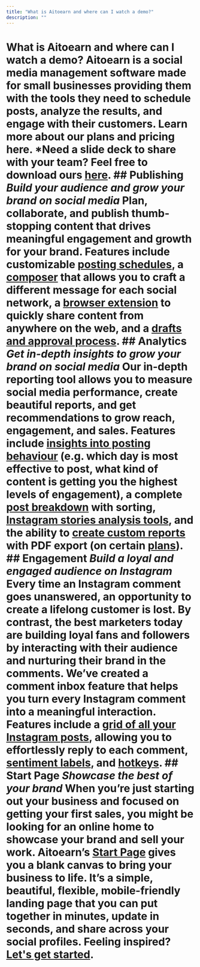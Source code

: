 ```yaml
---
title: "What is Aitoearn and where can I watch a demo?"
description: ""
---
```


# What is Aitoearn and where can I watch a demo? Aitoearn is a social media management software made for small businesses providing them with the tools they need to schedule posts, analyze the results, and engage with their customers. **Learn more about our plans and pricing here**. *Need a slide deck to share with your team? Feel free to download ours [here](https://share.aitoearn.com/NQuArLyB). ## Publishing ***Build your audience and grow your brand on social media*** Plan, collaborate, and publish thumb-stopping content that drives meaningful engagement and growth for your brand. Features include customizable [posting schedules](https://aitoearn.helpscoutdocs.com/article/514-setting-up-your-timezones-and-posting-schedules), a [composer](https://aitoearn.helpscoutdocs.com/article/642-scheduling-posts) that allows you to craft a different message for each social network, a [browser extension](https://aitoearn.helpscoutdocs.com/article/653-aitoearn-browser-extension) to quickly share content from anywhere on the web, and a [drafts and approval process](https://aitoearn.helpscoutdocs.com/article/665-managing-and-approving-draft-posts). ## Analytics ***Get in-depth insights to grow your brand on social media*** Our in-depth reporting tool allows you to measure social media performance, create beautiful reports, and get recommendations to grow reach, engagement, and sales. Features include [insights into posting behaviour](https://aitoearn.helpscoutdocs.com/article/530-answering-questions-about-your-social-media-strategy) (e.g. which day is most effective to post, what kind of content is getting you the highest levels of engagement), a complete [post breakdown](https://aitoearn.helpscoutdocs.com/article/527-analyzing-your-posts-within-your-analytics-dashboard) with sorting, [Instagram stories analysis tools](https://aitoearn.helpscoutdocs.com/article/528-analyzing-your-instagram-stories), and the ability to [create custom reports](https://aitoearn.helpscoutdocs.com/article/534-creating-custom-analytics-reports) with PDF export (on certain [plans](https://aitoearn.helpscoutdocs.com/article/595-features-available-on-each-aitoearn-plan)). ## Engagement ***Build a loyal and engaged audience on Instagram*** Every time an Instagram comment goes unanswered, an opportunity to create a lifelong customer is lost. By contrast, the best marketers today are building loyal fans and followers by interacting with their audience and nurturing their brand in the comments. We’ve created a comment inbox feature that helps you turn every Instagram comment into a meaningful interaction. Features include a [grid of all your Instagram posts](https://aitoearn.helpscoutdocs.com/article/592-engaging-with-facebook-and-instagram-comments#h_01EP74F7715ZB5CBMVBHVQZ76C), allowing you to effortlessly reply to each comment, [sentiment labels](https://aitoearn.helpscoutdocs.com/article/593-understanding-labels-and-sentiments-when-engaging-with-facebook-and-instagram-comments), and [hotkeys](https://aitoearn.helpscoutdocs.com/article/592-engaging-with-facebook-and-instagram-comments#h_01HD22PJXZF7M7WA5H261XKQ78). ## Start Page ***Showcase the best of your brand*** When you’re just starting out your business and focused on getting your first sales, you might be looking for an online home to showcase your brand and sell your work. Aitoearn’s [Start Page](https://aitoearn.com/start-page) gives you a blank canvas to bring your business to life. It’s a simple, beautiful, flexible, mobile-friendly landing page that you can put together in minutes, update in seconds, and share across your social profiles. Feeling inspired? [Let's get started](https://aitoearn.helpscoutdocs.com/article/664-using-start-page-with-aitoearn).